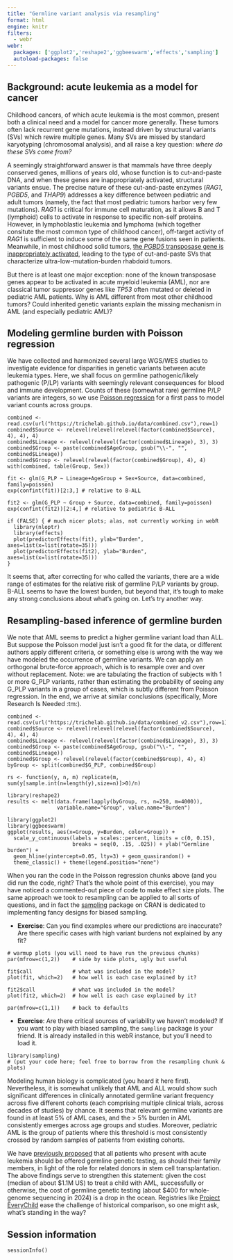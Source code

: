```yaml
---
title: "Germline variant analysis via resampling"
format: html
engine: knitr
filters:
  - webr
webr:
  packages: ['ggplot2','reshape2','ggbeeswarm','effects','sampling']
  autoload-packages: false
---
```



## Background: acute leukemia as a model for cancer

Childhood cancers, of which acute leukemia is the most common, present both a
clinical need and a model for cancer more generally. These tumors often lack 
recurrent gene mutations, instead driven by structural variants (SVs) which 
rewire multiple genes. Many SVs are missed by standard karyotyping (chromosomal 
analysis), and all raise a key question: _where do these SVs come from?_

A seemingly straightforward answer is that mammals have three deeply conserved 
genes, millions of years old, whose function is to cut-and-paste DNA, and when
these genes are inappropriately activated, structural variants ensue. The
precise nature of these cut-and-paste enzymes (_RAG1_, _PGBD5_, and _THAP9_) 
addresses a key difference between pediatric and adult tumors (namely, the fact
that most pediatric tumors harbor very few mutations). _RAG1_ is critical for 
immune cell maturation, as it allows B and T (lymphoid) cells to activate in 
response to specific non-self proteins. However, in lymphoblastic leukemia and
lymphoma (which together consitute the most common type of childhood cancer), 
off-target activity of _RAG1_ is sufficient to induce some of the same gene 
fusions seen in patients. Meanwhile, in most childhood solid tumors, 
<a href="https://www.nature.com/articles/ng.3866">the _PGBD5_ transposase
gene is inappropriately activated</a>, leading to the type of cut-and-paste
SVs that characterize ultra-low-mutation-burden rhabdoid tumors.

But there is at least one major exception: none of the known transposase genes
appear to be activated in acute myeloid leukemia (AML), nor are classical tumor 
suppressor genes like _TP53_ often mutated or deleted in pediatric AML patients.
Why is AML different from most other childhood tumors? Could inherited genetic
variants explain the missing mechanism in AML (and especially pediatric AML)? 


## Modeling germline burden with Poisson regression

We have collected and harmonized several large WGS/WES studies to investigate
evidence for disparities in genetic variants between acute leukemia types. 
Here, we shall focus on germline pathogenic/likely pathogenic (P/LP) variants
with seemingly relevant consequences for blood and immune development. 
Counts of these (somewhat rare) germline P/LP variants are integers, so we use
<a href="https://bookdown.org/roback/bookdown-BeyondMLR/ch-poissonreg.html"
>Poisson regression</a> for a first pass to model variant counts across groups.

```webr-r
combined <- read.csv(url("https://trichelab.github.io/data/combined.csv"),row=1)
combined$Source <- relevel(relevel(relevel(factor(combined$Source), 4), 4), 4)
combined$Lineage <- relevel(relevel(factor(combined$Lineage), 3), 3)
combined$Group <- paste(combined$AgeGroup, gsub("\\-", "", combined$Lineage))
combined$Group <- relevel(relevel(factor(combined$Group), 4), 4)
with(combined, table(Group, Sex))

fit <- glm(G_PLP ~ Lineage+AgeGroup + Sex+Source, data=combined, family=poisson)
exp(confint(fit))[2:3,] # relative to B-ALL 

fit2 <- glm(G_PLP ~ Group + Source, data=combined, family=poisson)
exp(confint(fit2))[2:4,] # relative to pediatric B-ALL

if (FALSE) { # much nicer plots; alas, not currently working in webR
  library(nloptr)
  library(effects)
  plot(predictorEffects(fit), ylab="Burden", axes=list(x=list(rotate=35)))
  plot(predictorEffects(fit2), ylab="Burden", axes=list(x=list(rotate=35)))
}
```

It seems that, after correcting for who called the variants, there are a wide
range of estimates for the relative risk of germline P/LP variants by group.
B-ALL seems to have the lowest burden, but beyond that, it's tough to make any 
strong conclusions about what's going on. Let's try another way.


## Resampling-based inference of germline burden

We note that AML seems to predict a higher germline variant load than ALL. 
But suppose the Poisson model just isn't a good fit for the data, or different
authors apply different criteria, or something else is wrong with the way we 
have modeled the occurrence of germline variants. We can apply an orthogonal 
brute-force approach, which is to resample over and over without replacement.
Note: we are tabulating the fraction of subjects with 1 or more G_PLP variants,
rather than estimating the probability of seeing any G_PLP variants in a group
of cases, which is subtly different from Poisson regression.  In the end, we 
arrive at similar conclusions (specifically, More Research Is Needed :tm:). 

```webr-r
combined <- read.csv(url("https://trichelab.github.io/data/combined_v2.csv"),row=1)
combined$Source <- relevel(relevel(relevel(factor(combined$Source), 4), 4), 4)
combined$Lineage <- relevel(relevel(factor(combined$Lineage), 3), 3)
combined$Group <- paste(combined$AgeGroup, gsub("\\-", "", combined$Lineage))
combined$Group <- relevel(relevel(factor(combined$Group), 4), 4)
byGroup <- split(combined$G_PLP, combined$Group)

rs <- function(y, n, m) replicate(m, sum(y[sample.int(n=length(y),size=n)]>0)/n)

library(reshape2)
results <- melt(data.frame(lapply(byGroup, rs, n=250, m=4000)), 
                variable.name="Group", value.name="Burden")

library(ggplot2)
library(ggbeeswarm)
ggplot(results, aes(x=Group, y=Burden, color=Group)) + 
  scale_y_continuous(labels = scales::percent, limits = c(0, 0.15),
                     breaks = seq(0, .15, .025)) + ylab("Germline burden") +
  geom_hline(yintercept=0.05, lty=3) + geom_quasirandom() + 
  theme_classic() + theme(legend.position="none")
```

When you ran the code in the Poisson regression chunks above (and you did run 
the code, right? That's the whole point of this exercise), you may have noticed
a commented-out piece of code to make effect size plots. The same approach we 
took to resampling can be applied to all sorts of questions, and in fact the 
<a href="https://cran.r-project.org/web/packages/sampling/">sampling</a> package
on CRAN is dedicated to implementing fancy designs for biased sampling.

* **Exercise**: Can you find examples where our predictions are inaccurate?
Are there specific cases with high variant burdens not explained by any fit?

```webr-r

# warmup plots (you will need to have run the previous chunks)
par(mfrow=c(1,2))    # side by side plots, ugly but useful 

fit$call             # what was included in the model?
plot(fit, which=2)   # how well is each case explained by it? 

fit2$call            # what was included in the model?
plot(fit2, which=2)  # how well is each case explained by it? 

par(mfrow=c(1,1))    # back to defaults

```

* **Exercise**: Are there critical sources of variability we haven't modeled?
If you want to play with biased sampling, the `sampling` package is your friend.
It is already installed in this webR instance, but you'll need to load it. 

```webr-r

library(sampling)
# (put your code here; feel free to borrow from the resampling chunk & plots)

```

Modeling human biology is complicated (you heard it here first). Nevertheless,
it is somewhat unlikely that AML and ALL would show such significant differences
in clinically annotated germline variant frequency across five different cohorts
(each comprising multiple clinical trials, across decades of studies) by chance.
It seems that relevant germline variants are found in at least 5% of AML cases,
and the > 5% burden in AML consistently emerges across age groups and studies. 
Moreover, pediatric AML is the group of patients where this threshold is most 
consistently crossed by random samples of patients from existing cohorts. 

We have <a href="https://www.nature.com/articles/s43018-023-00605-z">previously
proposed</a> that all patients who present with acute leukemia should be offered
germline genetic testing, as should their family members, in light of the role 
for related donors in stem cell transplantation. The above findings serve to 
strengthen this statement: given the cost (median of about $1.1M US) to treat 
a child with AML, successfully or otherwise, the cost of germline genetic
testing (about $400 for whole-genome sequencing in 2024) is a drop in the ocean.
Registries like <a href="https://childrensoncologygroup.org/cog-registry-project-everychild">Project EveryChild</a> ease the challenge of historical comparison,
so one might ask, what's standing in the way?


## Session information 

```webr-r
sessionInfo()
```
